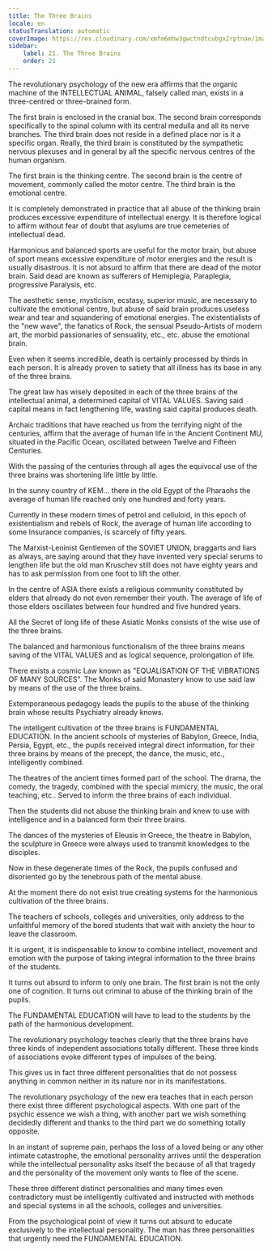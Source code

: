 ```yaml
---
title: The Three Brains
locale: en
statusTranslation: automatic
coverImage: https://res.cloudinary.com/xmfm6mhw3gwctndtcubgx2rptnae/image/upload/v1740337243/small_cover_educacion_fundamental_a051170f1c.webp
sidebar:
    label: 21. The Three Brains
    order: 21
---
```

The revolutionary psychology of the new era affirms that the organic machine of the INTELLECTUAL ANIMAL, falsely called man, exists in a three-centred or three-brained form.

The first brain is enclosed in the cranial box. The second brain corresponds specifically to the spinal column with its central medulla and all its nerve branches. The third brain does not reside in a defined place nor is it a specific organ. Really, the third brain is constituted by the sympathetic nervous plexuses and in general by all the specific nervous centres of the human organism.

The first brain is the thinking centre. The second brain is the centre of movement, commonly called the motor centre. The third brain is the emotional centre.

It is completely demonstrated in practice that all abuse of the thinking brain produces excessive expenditure of intellectual energy. It is therefore logical to affirm without fear of doubt that asylums are true cemeteries of intellectual dead.

Harmonious and balanced sports are useful for the motor brain, but abuse of sport means excessive expenditure of motor energies and the result is usually disastrous. It is not absurd to affirm that there are dead of the motor brain. Said dead are known as sufferers of Hemiplegia, Paraplegia, progressive Paralysis, etc.

The aesthetic sense, mysticism, ecstasy, superior music, are necessary to cultivate the emotional centre, but abuse of said brain produces useless wear and tear and squandering of emotional energies. The existentialists of the "new wave", the fanatics of Rock, the sensual Pseudo-Artists of modern art, the morbid passionaries of sensuality, etc., etc. abuse the emotional brain.

Even when it seems incredible, death is certainly processed by thirds in each person. It is already proven to satiety that all illness has its base in any of the three brains.

The great law has wisely deposited in each of the three brains of the intellectual animal, a determined capital of VITAL VALUES. Saving said capital means in fact lengthening life, wasting said capital produces death.

Archaic traditions that have reached us from the terrifying night of the centuries, affirm that the average of human life in the Ancient Continent MU, situated in the Pacific Ocean, oscillated between Twelve and Fifteen Centuries.

With the passing of the centuries through all ages the equivocal use of the three brains was shortening life little by little.

In the sunny country of KEM... there in the old Egypt of the Pharaohs the average of human life reached only one hundred and forty years.

Currently in these modern times of petrol and celluloid, in this epoch of existentialism and rebels of Rock, the average of human life according to some Insurance companies, is scarcely of fifty years.

The Marxist-Leninist Gentlemen of the SOVIET UNION, braggarts and liars as always, are saying around that they have invented very special serums to lengthen life but the old man Kruschev still does not have eighty years and has to ask permission from one foot to lift the other.

In the centre of ASIA there exists a religious community constituted by elders that already do not even remember their youth. The average of life of those elders oscillates between four hundred and five hundred years.

All the Secret of long life of these Asiatic Monks consists of the wise use of the three brains.

The balanced and harmonious functionalism of the three brains means saving of the VITAL VALUES and as logical sequence, prolongation of life.

There exists a cosmic Law known as "EQUALISATION OF THE VIBRATIONS OF MANY SOURCES". The Monks of said Monastery know to use said law by means of the use of the three brains.

Extemporaneous pedagogy leads the pupils to the abuse of the thinking brain whose results Psychiatry already knows.

The intelligent cultivation of the three brains is FUNDAMENTAL EDUCATION. In the ancient schools of mysteries of Babylon, Greece, India, Persia, Egypt, etc., the pupils received integral direct information, for their three brains by means of the precept, the dance, the music, etc., intelligently combined.

The theatres of the ancient times formed part of the school. The drama, the comedy, the tragedy, combined with the special mimicry, the music, the oral teaching, etc.. Served to inform the three brains of each individual.

Then the students did not abuse the thinking brain and knew to use with intelligence and in a balanced form their three brains.

The dances of the mysteries of Eleusis in Greece, the theatre in Babylon, the sculpture in Greece were always used to transmit knowledges to the disciples.

Now in these degenerate times of the Rock, the pupils confused and disoriented go by the tenebrous path of the mental abuse.

At the moment there do not exist true creating systems for the harmonious cultivation of the three brains.

The teachers of schools, colleges and universities, only address to the unfaithful memory of the bored students that wait with anxiety the hour to leave the classroom.

It is urgent, it is indispensable to know to combine intellect, movement and emotion with the purpose of taking integral information to the three brains of the students.

It turns out absurd to inform to only one brain. The first brain is not the only one of cognition. It turns out criminal to abuse of the thinking brain of the pupils.

The FUNDAMENTAL EDUCATION will have to lead to the students by the path of the harmonious development.

The revolutionary psychology teaches clearly that the three brains have three kinds of independent associations totally different. These three kinds of associations evoke different types of impulses of the being.

This gives us in fact three different personalities that do not possess anything in common neither in its nature nor in its manifestations.

The revolutionary psychology of the new era teaches that in each person there exist three different psychological aspects. With one part of the psychic essence we wish a thing, with another part we wish something decidedly different and thanks to the third part we do something totally opposite.

In an instant of supreme pain, perhaps the loss of a loved being or any other intimate catastrophe, the emotional personality arrives until the desperation while the intellectual personality asks itself the because of all that tragedy and the personality of the movement only wants to flee of the scene.

These three different distinct personalities and many times even contradictory must be intelligently cultivated and instructed with methods and special systems in all the schools, colleges and universities.

From the psychological point of view it turns out absurd to educate exclusively to the intellectual personality. The man has three personalities that urgently need the FUNDAMENTAL EDUCATION.

